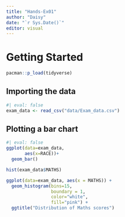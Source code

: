```yaml
---
title: "Hands-Ex01"
author: "Daisy"
date: "`r Sys.Date()`"
editor: visual
---
```


# Getting Started

```r
pacman::p_load(tidyverse)
```

## Importing the data

```r

#| eval: false
exam_data <- read_csv("data/Exam_data.csv")
```

## Plotting a bar chart

```r
#| eval: false
ggplot(data=exam_data,
       aes(x=RACE))+
  geom_bar()
```

```r
hist(exam_data$MATHS)
```

```r
ggplot(data=exam_data, aes(x = MATHS)) +
  geom_histogram(bins=15, 
                 boundary = 1,
                 color="white", 
                 fill="pink") +
  ggtitle("Distribution of Maths scores")


```
